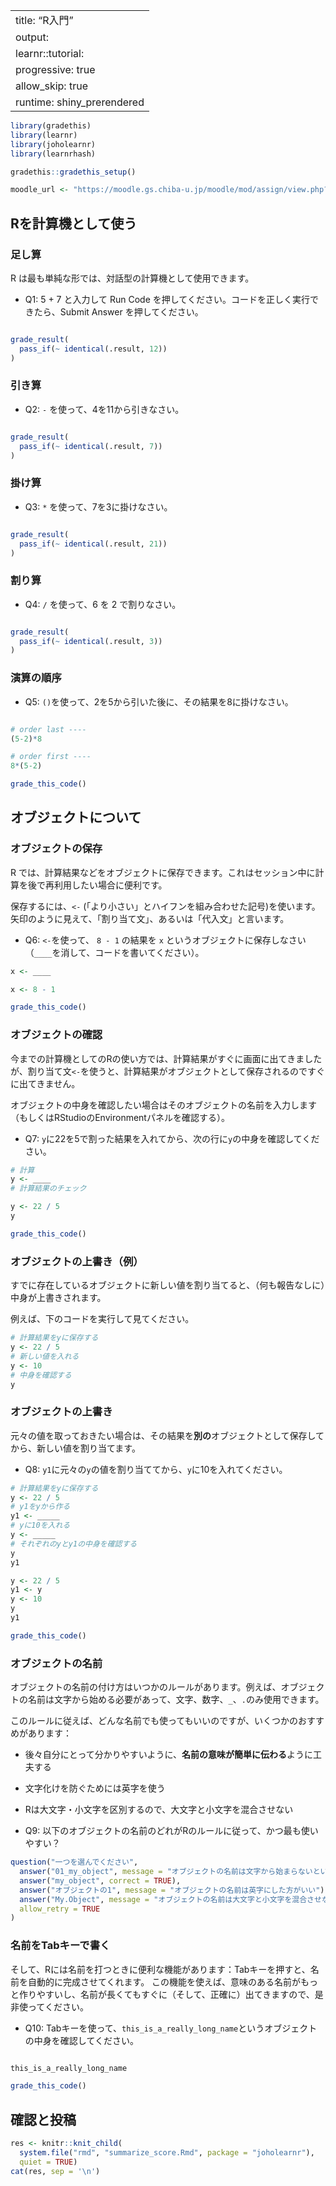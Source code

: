 
---
title: "R入門"
output:
  learnr::tutorial:
    progressive: true
    allow_skip: true
runtime: shiny_prerendered
---

```r
library(gradethis)
library(learnr)
library(joholearnr)
library(learnrhash)

gradethis::gradethis_setup()

moodle_url <- "https://moodle.gs.chiba-u.jp/moodle/mod/assign/view.php?id=1264655"
```

## Rを計算機として使う

### 足し算

R は最も単純な形では、対話型の計算機として使用できます。

- Q1: 5 + 7 と入力して Run Code を押してください。コードを正しく実行できたら、Submit Answer を押してください。

```r

```

```r
grade_result(
  pass_if(~ identical(.result, 12))
)
```

### 引き算

- Q2: `-` を使って、4を11から引きなさい。

```r

```

```r
grade_result(
  pass_if(~ identical(.result, 7))
)
```

### 掛け算

- Q3: `*` を使って、7を3に掛けなさい。

```r

```

```r
grade_result(
  pass_if(~ identical(.result, 21))
)
```

### 割り算

- Q4: `/` を使って、6 を 2 で割りなさい。

```r

```

```r
grade_result(
  pass_if(~ identical(.result, 3))
)
```

### 演算の順序

- Q5: `()`を使って、2を5から引いた後に、その結果を8に掛けなさい。

```r

```

```r
# order last ----
(5-2)*8

# order first ----
8*(5-2)
```

```r
grade_this_code()
```

## オブジェクトについて

### オブジェクトの保存

R では、計算結果などをオブジェクトに保存できます。これはセッション中に計算を後で再利用したい場合に便利です。

保存するには、`<-` (「より小さい」とハイフンを組み合わせた記号)を使います。
矢印のように見えて、「割り当て文」、あるいは「代入文」と言います。

- Q6: `<-`を使って、 `8 - 1` の結果を `x` というオブジェクトに保存しなさい（`____`を消して、コードを書いてください）。

```r
x <- ____
```

```r
x <- 8 - 1
```

```r
grade_this_code()
```

### オブジェクトの確認

今までの計算機としてのRの使い方では、計算結果がすぐに画面に出てきましたが、割り当て文`<-`を使うと、計算結果がオブジェクトとして保存されるのですぐに出てきません。

オブジェクトの中身を確認したい場合はそのオブジェクトの名前を入力します（もしくはRStudioのEnvironmentパネルを確認する）。

- Q7: `y`に22を5で割った結果を入れてから、次の行に`y`の中身を確認してください。

```r
# 計算
y <- ____
# 計算結果のチェック
```

```r
y <- 22 / 5
y
```

```r
grade_this_code()
```

### オブジェクトの上書き（例）

すでに存在しているオブジェクトに新しい値を割り当てると、（何も報告なしに）中身が上書きされます。

例えば、下のコードを実行して見てください。

```r
# 計算結果をyに保存する
y <- 22 / 5
# 新しい値を入れる
y <- 10
# 中身を確認する
y
```

### オブジェクトの上書き

元々の値を取っておきたい場合は、その結果を**別の**オブジェクトとして保存してから、新しい値を割り当てます。

- Q8: `y1`に元々の`y`の値を割り当ててから、`y`に10を入れてください。

```r
# 計算結果をyに保存する
y <- 22 / 5
# y1をyから作る
y1 <- _____
# yに10を入れる
y <- _____
# それぞれのyとy1の中身を確認する
y
y1
```

```r
y <- 22 / 5
y1 <- y
y <- 10
y
y1
```

```r
grade_this_code()
```

### オブジェクトの名前

オブジェクトの名前の付け方はいつかのルールがあります。例えば、オブジェクトの名前は文字から始める必要があって、文字、数字、`_`、`.`のみ使用できます。

このルールに従えば、どんな名前でも使ってもいいのですが、いくつかのおすすめがあります：

- 後々自分にとって分かりやすいように、**名前の意味が簡単に伝わる**ように工夫する
- 文字化けを防ぐためには英字を使う
- Rは大文字・小文字を区別するので、大文字と小文字を混合させない

- Q9: 以下のオブジェクトの名前のどれがRのルールに従って、かつ最も使いやすい？

```r
question("一つを選んでください",
  answer("01_my_object", message = "オブジェクトの名前は文字から始まらないといけない"),
  answer("my_object", correct = TRUE),
  answer("オブジェクトの1", message = "オブジェクトの名前は英字にした方がいい"),
  answer("My.Object", message = "オブジェクトの名前は大文字と小文字を混合させない方がいい"),
  allow_retry = TRUE
)
```

### 名前をTabキーで書く

そして、Rには名前を打つときに便利な機能があります：Tabキーを押すと、名前を自動的に完成させてくれます。
この機能を使えば、意味のある名前がもっと作りやすいし、名前が長くてもすぐに（そして、正確に）出てきますので、是非使ってください。

- Q10: Tabキーを使って、`this_is_a_really_long_name`というオブジェクトの中身を確認してください。

<!--
This works because {joholearnr} includes the data object this_is_a_really_long_name 
Otherwise, {learnr} won't tab-complete object names from code chunks
-->

```r

```

```r
this_is_a_really_long_name
```

```r
grade_this_code()
```

## 確認と投稿

```r
res <- knitr::knit_child(
  system.file("rmd", "summarize_score.Rmd", package = "joholearnr"),
  quiet = TRUE)
cat(res, sep = '\n')
```
